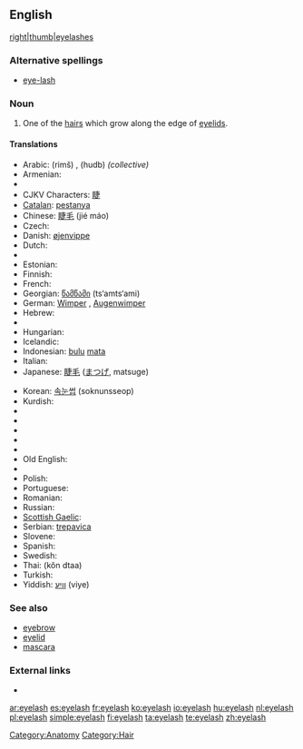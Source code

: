 ==English==
[[file:Cils.jpg|right|thumb|eyelashes]]

===Alternative spellings===
* [[eye-lash]]

===Noun===
{{en-noun|es}}

# One of the [[hair]]s which grow along the edge of [[eyelid]]s.

====Translations====
{{trans-top|hair growing on the edge of an eyelid}}
* Arabic: {{Arab|[[رمش]]}} (rimš) {{m}}, {{Arab|[[هدب]]}} (hudb) {{m}} ''(collective)''
* Armenian: {{t|hy|թարթիչ|sc=Armn|tr=t'art'ič}}
* {{trreq|Basque}}
* CJKV Characters: [[睫]]
* [[Catalan]]: [[pestanya]]
* Chinese: [[睫毛]] (jié máo)
* Czech: {{t-|cs|řasa|f}}
* Danish: [[øjenvippe]] {{c}}
* Dutch: {{t+|nl|wimper|m}}
* {{trreq|Esperanto}}
* Estonian: {{t|et|ripsmed}}
* Finnish: {{t-|fi|silmäripsi}}
* French: {{t+|fr|cil|m}}
* Georgian: [[წამწამი]] (ts‘amts‘ami)
* German: [[Wimper]] {{f}}, [[Augenwimper]] {{f}}
* Hebrew: {{t|he|ריס|m|tr=ris|sc=Hebr}}
* {{trreq|Hindi}}
* Hungarian: {{t+|hu|szempilla}}
* Icelandic: {{t-|is|augnhár|n}}
* Indonesian: [[bulu]] [[mata]]
* Italian: {{t+|it|ciglio|m}}
* Japanese: [[睫毛]] ([[まつげ]], matsuge)
{{trans-mid}}
* Korean: [[속눈썹]] (soknunsseop)
* Kurdish: {{KUchar|[[برژانگ]]}}
* {{trreq|Latin}}
* {{trreq|Latvian}}
* {{trreq|Lithuanian}}
* {{trreq|Maori}}
* {{trreq|Mongolian}}
* Old English: {{t-|ang|bru|alt=brū|xs=Old English}}
* {{trreq|Persian}}
* Polish: {{t+|pl|rzęsa|f}}
* Portuguese: {{t-|pt|cílio|m}}
* Romanian: {{t|ro|geană|f}}
* Russian: {{t+|ru|ресница|f|tr=resnítsa|sc=Cyrl}}
* [[Scottish Gaelic]]: {{t-|gd|rosg|m}}
* Serbian: [[trepavica]] {{f}}
* Slovene: {{t+|sl|trepalnica|f}}
* Spanish: {{t+|es|pestaña|f}}
* Swedish: {{t+|sv|ögonfrans|c}}
* Thai: {{Thai|[[ขนตา]]}} (kŏn dtaa)
* Turkish: {{t+|tr|kirpik}}
* Yiddish: [[וויִע]] (viye) {{f}}
{{trans-bottom}}

===See also===
* [[eyebrow]]
* [[eyelid]]
* [[mascara]]

===External links===
* {{pedialite}}

[[Category:Anatomy]]
[[Category:Hair]]

[[ar:eyelash]]
[[es:eyelash]]
[[fr:eyelash]]
[[ko:eyelash]]
[[io:eyelash]]
[[hu:eyelash]]
[[nl:eyelash]]
[[pl:eyelash]]
[[simple:eyelash]]
[[fi:eyelash]]
[[ta:eyelash]]
[[te:eyelash]]
[[zh:eyelash]]